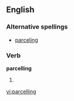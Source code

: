 ==English==

===Alternative spellings===
*[[parceling]] 
===Verb===
'''parcelling'''

# {{UK}} {{present participle of|[[parcel]]}}

[[vi:parcelling]]
